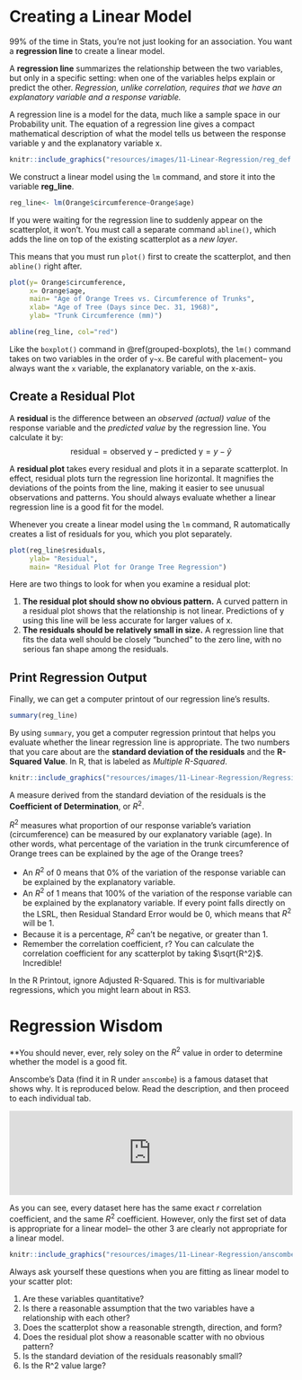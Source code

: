 
# Creating a Linear Model

99% of the time in Stats, you're not just looking for an association. You want a **regression line** to create a linear model.  

A **regression line** summarizes the relationship between the two variables, but only in a specific setting: when one of the variables helps explain or predict the other. *Regression, unlike correlation, requires that we have an explanatory variable and a response variable.*

A regression line is a model for the data, much like a sample space in our Probability unit. The equation of a regression line gives a compact mathematical description of what the model tells us between the response variable y and the explanatory variable x. 

```r
knitr::include_graphics("resources/images/11-Linear-Regression/reg_def.png")
```

We construct a linear model using the `lm` command, and store it into the variable **reg_line**.

```r
reg_line<- lm(Orange$circumference~Orange$age)
```

If you were waiting for the regression line to suddenly appear on the scatterplot, it won't. You must call a separate command `abline()`, which adds the line on top of the existing scatterplot as a *new layer*. 

This means that you must run `plot()` first to create the scatterplot, and then `abline()` right after. 

```r
plot(y= Orange$circumference,
     x= Orange$age,
     main= "Age of Orange Trees vs. Circumference of Trunks",
     xlab= "Age of Tree (Days since Dec. 31, 1968)",
     ylab= "Trunk Circumference (mm)")

abline(reg_line, col="red")

```

Like the `boxplot()` command in \@ref(grouped-boxplots), the `lm()` command takes on two variables in the order of `y~x`. Be careful with placement-- you always want the `x` variable, the explanatory variable, on the x-axis. 

## Create a Residual Plot

A **residual** is the difference between an *observed (actual) value* of the response variable and the *predicted value* by the regression line. You calculate it by:
$$ \text{residual} = \text{observed y} - \text{predicted y} = y - \hat{y}$$

A **residual plot** takes every residual and plots it in a separate scatterplot. In effect, residual plots turn the regression line horizontal. It magnifies the deviations of the points from the line, making it easier to see unusual observations and patterns. You should always evaluate whether a linear regression line is a good fit for the model.

Whenever you create a linear model using the `lm` command, R automatically creates a list of residuals for you, which you plot separately.

```r
plot(reg_line$residuals, 
     ylab= "Residual",
     main= "Residual Plot for Orange Tree Regression")
```
Here are two things to look for when you examine a residual plot:

1.	**The residual plot should show no obvious pattern.** A curved pattern in a residual plot shows that the relationship is not linear. Predictions of y using this line will be less accurate for larger values of x. 
2.	**The residuals should be relatively small in size.** A regression line that fits the data well should be closely "bunched" to the zero line, with no serious fan shape among the residuals. 


## Print Regression Output

Finally, we can get a computer printout of our regression line's results. 

```r
summary(reg_line)
```

By using `summary`, you get a computer regression printout that helps you evaluate whether the linear regression line is appropriate. The two numbers that you care about are the **standard deviation of the residuals** and the **R-Squared Value**. In R, that is labeled as *Multiple R-Squared*.

```r
knitr::include_graphics("resources/images/11-Linear-Regression/Regression-Printout.png") 
```

A measure derived from the standard deviation of the residuals is the **Coefficient of Determination**, or $R^2$. 

$R^2$ measures what proportion of our response variable’s variation (circumference) can be measured by our explanatory variable (age). In other words, what percentage of the variation in the trunk circumference of Orange trees can be explained by the age of the Orange trees?  

-	An $R^2$ of 0 means that 0% of the variation of the response variable can be explained by the explanatory variable. 
-	An $R^2$ of 1 means that 100% of the variation of the response variable can be explained by the explanatory variable. If every point falls directly on the LSRL, then Residual Standard Error would be 0, which means that $R^2$ will be 1.  
-	Because it is a percentage, $R^2$ can’t be negative, or greater than 1. 
-	Remember the correlation coefficient, r? You can calculate the correlation coefficient for any scatterplot by taking $\sqrt{R^2}$. Incredible!

In the R Printout, ignore Adjusted R-Squared. This is for multivariable regressions, which you might learn about in RS3. 


# Regression Wisdom

**You should never, ever, rely soley on the $R^2$ value in order to determine whether the model is a good fit. 

Anscombe's Data (find it in R under `anscombe`) is a famous dataset that shows why. It is reproduced below. Read the description, and then proceed to each individual tab.

<iframe style="margin:0 auto; min-width: 100%;" id="anscombe" class="interactive" src="https://thisisnic.shinyapps.io/anscombe/" scrolling="no" frameborder="no">

</iframe>

As you can see, every dataset here has the same exact *r* correlation coefficient, and the same $R^2$ coefficient. However, only the first set of data is appropriate for a linear model-- the other 3 are clearly not appropriate for a linear model. 

```r
knitr::include_graphics("resources/images/11-Linear-Regression/anscombe.png") 
```

Always ask yourself these questions when you are fitting as linear model to your scatter plot:

1.	Are these variables quantitative?
2.	Is there a reasonable assumption that the two variables have a relationship with each other?
3.	Does the scatterplot show a reasonable strength, direction, and form?
4.	Does the residual plot show a reasonable scatter with no obvious pattern?
5.	Is the standard deviation of the residuals reasonably small?
6.	Is the R^2 value large? 




```{=html}
<script>
  iFrameResize({}, ".interactive");
</script>
```



